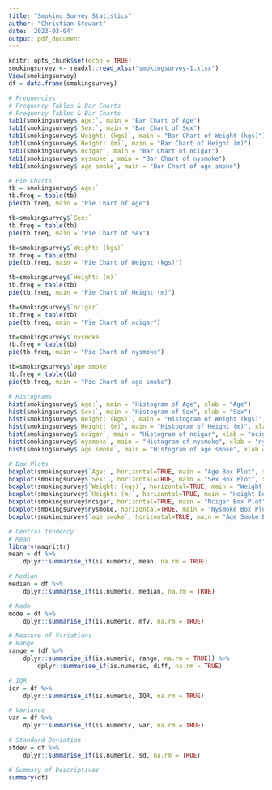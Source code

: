 ```yaml
---
title: "Smoking Survey Statistics"
author: "Christian Stewart"
date: '2023-03-04'
output: pdf_document
---
```


```r

knitr::opts_chunk$set(echo = TRUE)
smokingsurvey <- readxl::read_xlsx("smokingsurvey-1.xlsx") 
View(smokingsurvey)
df = data.frame(smokingsurvey)
```


```r
# Frequencies
# Frequency Tables & Bar Charts
# Frequency Tables & Bar Charts
tab1(smokingsurvey$`Age:`, main = "Bar Chart of Age")
tab1(smokingsurvey$`Sex:`, main = "Bar Chart of Sex")
tab1(smokingsurvey$`Weight: (kgs)`, main = "Bar Chart of Weight (kgs)")
tab1(smokingsurvey$`Height: (m)`, main = "Bar Chart of Height (m)")
tab1(smokingsurvey$`ncigar`, main = "Bar Chart of ncigar")
tab1(smokingsurvey$`nysmoke`, main = "Bar Chart of nysmoke")
tab1(smokingsurvey$`age smoke`, main = "Bar Chart of age smoke")

# Pie Charts
tb = smokingsurvey$`Age:`
tb.freq = table(tb)
pie(tb.freq, main = "Pie Chart of Age")

tb=smokingsurvey$`Sex:`
tb.freq = table(tb)
pie(tb.freq, main = "Pie Chart of Sex")

tb=smokingsurvey$`Weight: (kgs)`
tb.freq = table(tb)
pie(tb.freq, main = "Pie Chart of Weight (kgs)")

tb=smokingsurvey$`Height: (m)`
tb.freq = table(tb)
pie(tb.freq, main = "Pie Chart of Height (m)")

tb=smokingsurvey$`ncigar`
tb.freq = table(tb)
pie(tb.freq, main = "Pie Chart of ncigar")

tb=smokingsurvey$`nysmoke`
tb.freq = table(tb)
pie(tb.freq, main = "Pie Chart of nysmoke")

tb=smokingsurvey$`age smoke`
tb.freq = table(tb)
pie(tb.freq, main = "Pie Chart of age smoke")

# Histograms
hist(smokingsurvey$`Age:`, main = "Histogram of Age", xlab = "Age")
hist(smokingsurvey$`Sex:`, main = "Histogram of Sex", xlab = "Sex")
hist(smokingsurvey$`Weight: (kgs)`, main = "Histogram of Weight (kgs)", xlab = "Weight (kgs)")
hist(smokingsurvey$`Height: (m)`, main = "Histogram of Height (m)", xlab = "Height (m)")
hist(smokingsurvey$`ncigar`, main = "Histogram of ncigar", xlab = "ncigar")
hist(smokingsurvey$`nysmoke`, main = "Histogram of nysmoke", xlab = "nysmoke")
hist(smokingsurvey$`age smoke`, main = "Histogram of age smoke", xlab = "age smoke")

# Box Plots
boxplot(smokingsurvey$`Age:`, horizontal=TRUE, main = "Age Box Plot", xlab = "Age")
boxplot(smokingsurvey$`Sex:`, horizontal=TRUE, main = "Sex Box Plot", xlab = "Sex")
boxplot(smokingsurvey$`Weight: (kgs)`, horizontal=TRUE, main = "Weight Box Plot (kgs)", xlab = "Weight")
boxplot(smokingsurvey$`Height: (m)`, horizontal=TRUE, main = "Height Box Plot (m)", xlab = "Height")
boxplot(smokingsurvey$ncigar, horizontal=TRUE, main = "Ncigar Box Plot", xlab = "Ncigar")
boxplot(smokingsurvey$nysmoke, horizontal=TRUE, main = "Nysmoke Box Plot", xlab = "Nysmoke")
boxplot(smokingsurvey$`age smoke`, horizontal=TRUE, main = "Age Smoke Box Plot", xlab = "Age Smoke")
```

```r
# Central Tendency
# Mean
library(magrittr)
mean = df %>%
    dplyr::summarise_if(is.numeric, mean, na.rm = TRUE)

# Median
median = df %>%
    dplyr::summarise_if(is.numeric, median, na.rm = TRUE)

# Mode
mode = df %>%
    dplyr::summarise_if(is.numeric, mfv, na.rm = TRUE)

# Measure of Variations
# Range
range = (df %>%
    dplyr::summarise_if(is.numeric, range, na.rm = TRUE)) %>%
		dplyr::summarise_if(is.numeric, diff, na.rm = TRUE)    

# IQR
iqr = df %>%
    dplyr::summarise_if(is.numeric, IQR, na.rm = TRUE)

# Variance
var = df %>%
    dplyr::summarise_if(is.numeric, var, na.rm = TRUE)

# Standard Deviation
stdev = df %>%
    dplyr::summarise_if(is.numeric, sd, na.rm = TRUE)

# Summary of Descriptives
summary(df)
```

